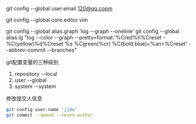 git config --global user.email 120@qq.copm

git config --global core.editor vim

git config --global alias.graph 'log --graph --oneline'
git config --global alias.lg "log --color --graph --pretty=format:'%Cred%h%Creset -%C(yellow)%d%Creset %s %Cgreen(%cr) %C(bold blue)<%an>%Creset' --abbrev-commit --branches"

git配置变量的三种级别
1. repository --local
2. user --global
3. system --system

修改提交人信息
``` bash
git config user.name 'jjda'
git commit --amend --reset-author

```





